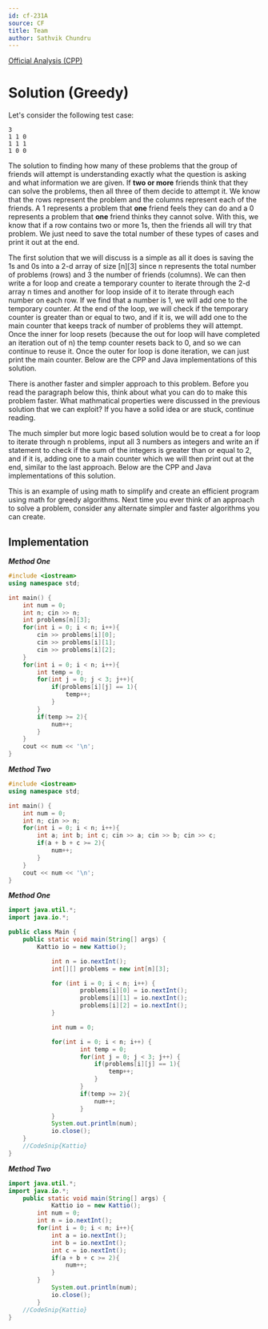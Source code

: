 ```yaml
---
id: cf-231A
source: CF
title: Team
author: Sathvik Chundru
---
```


[Official Analysis (CPP)](https://codeforces.com/blog/entry/5486)

# Solution (Greedy)

Let's consider the following test case:

```
3
1 1 0
1 1 1
1 0 0
```

The solution to finding how many of these problems that the group of friends
will attempt is understanding exactly what the question is asking and what
information we are given. If **two or more** friends think that they can solve
the problems, then all three of them decide to attempt it. We know that the rows
represent the problem and the columns represent each of the friends. A 1
represents a problem that **one** friend feels they can do and a 0 represents a
problem that **one** friend thinks they cannot solve. With this, we know that if
a row contains two or more 1s, then the friends all will try that problem. We
just need to save the total number of these types of cases and print it out at
the end.

The first solution that we will discuss is a simple as all it does is saving the
1s and 0s into a 2-d array of size [n][3] since n represents the total number of
problems (rows) and 3 the number of friends (columns). We can then write a for
loop and create a temporary counter to iterate through the 2-d array n times and
another for loop inside of it to iterate through each number on each row. If we
find that a number is 1, we will add one to the temporary counter. At the end of
the loop, we will check if the temporary counter is greater than or equal to
two, and if it is, we will add one to the main counter that keeps track of
number of problems they will attempt. Once the inner for loop resets (because
the out for loop will have completed an iteration out of n) the temp counter
resets back to 0, and so we can continue to reuse it. Once the outer for loop is
done iteration, we can just print the main counter. Below are the CPP and Java
implementations of this solution.

There is another faster and simpler approach to this problem. Before you read
the paragraph below this, think about what you can do to make this problem
faster. What mathmatical properties were discussed in the previous solution that
we can exploit? If you have a solid idea or are stuck, continue reading.

The much simpler but more logic based solution would be to creat a for loop to
iterate through n problems, input all 3 numbers as integers and write an if
statement to check if the sum of the integers is greater than or equal to 2, and
if it is, adding one to a main counter which we will then print out at the end,
similar to the last approach. Below are the CPP and Java implementations of this
solution.

This is an example of using math to simplify and create an efficient program
using math for greedy algorithms. Next time you ever think of an approach to
solve a problem, consider any alternate simpler and faster algorithms you can
create.

<LanguageSection>

<CPPSection>

## Implementation

**_Method One_**

```CPP
#include <iostream>
using namespace std;

int main() {
	int num = 0;
	int n; cin >> n;
	int problems[n][3];
	for(int i = 0; i < n; i++){
		cin >> problems[i][0];
		cin >> problems[i][1];
		cin >> problems[i][2];
	}
	for(int i = 0; i < n; i++){
		int temp = 0;
		for(int j = 0; j < 3; j++){
			if(problems[i][j] == 1){
				temp++;
			}
		}
		if(temp >= 2){
			num++;
		}
	}
	cout << num << '\n';
}
```

**_Method Two_**

```CPP
#include <iostream>
using namespace std;

int main() {
	int num = 0;
	int n; cin >> n;
	for(int i = 0; i < n; i++){
		int a; int b; int c; cin >> a; cin >> b; cin >> c;
		if(a + b + c >= 2){
			num++;
		}
	}
	cout << num << '\n';
}
```

</CPPSection>
	
<JavaSection>
	
***Method One***

```java
import java.util.*;
import java.io.*;

public class Main {
	public static void main(String[] args) {
		Kattio io = new Kattio();

        	int n = io.nextInt();
        	int[][] problems = new int[n][3];

        	for (int i = 0; i < n; i++) {
            		problems[i][0] = io.nextInt();
            		problems[i][1] = io.nextInt();
            		problems[i][2] = io.nextInt();
        	}

        	int num = 0;

        	for(int i = 0; i < n; i++) {
            		int temp = 0;
            		for(int j = 0; j < 3; j++) {
                		if(problems[i][j] == 1){
                   			temp++;
                		}
            		}
            		if(temp >= 2){
                		num++;
            		}
        	}
     		System.out.println(num);
        	io.close();
	}
	//CodeSnip{Kattio}
}

```

**_Method Two_**

```java
import java.util.*;
import java.io.*;
	public static void main(String[] args) {
        	Kattio io = new Kattio();
		int num = 0;
		int n = io.nextInt();
		for(int i = 0; i < n; i++){
			int a = io.nextInt();
			int b = io.nextInt();
			int c = io.nextInt();
			if(a + b + c >= 2){
				num++;
			}
		}
     		System.out.println(num);
        	io.close();
    	}
	//CodeSnip{Kattio}
}
```

</JavaSection>

</LanguageSection>
